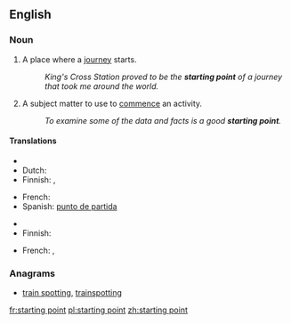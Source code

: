 ==English==

===Noun===
{{en-noun}}

# A place where a [[journey]] starts.
#: ''King's Cross Station proved to be the '''starting point''' of a journey that took me around the world.''
# A subject matter to use to [[commence]] an activity.
#: ''To examine some of the data and facts is a good '''starting point'''.''

====Translations====
{{trans-top|a place where a journey starts}}
* {{trreq|Chinese}}
* Dutch: {{t+|nl|beginpunt|n}}
* Finnish: {{t|fi|lähtöpaikka}},  {{t|fi|lähtöpiste}}
{{trans-mid}}
* French: {{t|fr|point de départ|m}}
* Spanish: [[punto de partida]] {{m}}
{{trans-bottom}}

{{trans-top|a subject matter to use to commence an activity}}
* {{trreq|Chinese}}
* Finnish: {{t-|fi|aloitus}}
{{trans-mid}}
* French: {{t|fr|point de départ|m}},  {{t+|fr|commencement|m}}
{{trans-bottom}}

===Anagrams===
* [[train spotting#English|train spotting]], [[trainspotting#English|trainspotting]]

[[fr:starting point]]
[[pl:starting point]]
[[zh:starting point]]